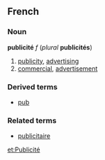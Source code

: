 ==French==
===Noun===
'''publicité''' ''f'' (''plural'' '''publicités''')

#[[publicity]], [[advertising]]
#[[commercial]], [[advertisement]]

===Derived terms===
*[[pub#French|pub]]

===Related terms===
*[[publicitaire]]

[[et:Publicité]]